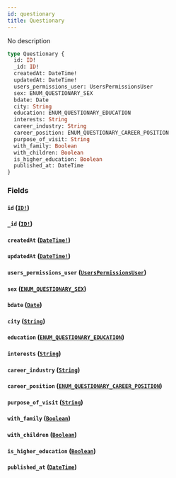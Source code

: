 ```yaml
---
id: questionary
title: Questionary
---
```


No description

```graphql
type Questionary {
  id: ID!
  _id: ID!
  createdAt: DateTime!
  updatedAt: DateTime!
  users_permissions_user: UsersPermissionsUser
  sex: ENUM_QUESTIONARY_SEX
  bdate: Date
  city: String
  education: ENUM_QUESTIONARY_EDUCATION
  interests: String
  career_industry: String
  career_position: ENUM_QUESTIONARY_CAREER_POSITION
  purpose_of_visit: String
  with_family: Boolean
  with_children: Boolean
  is_higher_education: Boolean
  published_at: DateTime
}
```

### Fields

#### `id` ([`ID!`](/v1/scalars/id))

#### `_id` ([`ID!`](/v1/scalars/id))

#### `createdAt` ([`DateTime!`](/v1/scalars/date-time))

#### `updatedAt` ([`DateTime!`](/v1/scalars/date-time))

#### `users_permissions_user` ([`UsersPermissionsUser`](/v1/objects/users-permissions-user))

#### `sex` ([`ENUM_QUESTIONARY_SEX`](/v1/enums/enum-questionary-sex))

#### `bdate` ([`Date`](/v1/scalars/date))

#### `city` ([`String`](/v1/scalars/string))

#### `education` ([`ENUM_QUESTIONARY_EDUCATION`](/v1/enums/enum-questionary-education))

#### `interests` ([`String`](/v1/scalars/string))

#### `career_industry` ([`String`](/v1/scalars/string))

#### `career_position` ([`ENUM_QUESTIONARY_CAREER_POSITION`](/v1/enums/enum-questionary-career-position))

#### `purpose_of_visit` ([`String`](/v1/scalars/string))

#### `with_family` ([`Boolean`](/v1/scalars/boolean))

#### `with_children` ([`Boolean`](/v1/scalars/boolean))

#### `is_higher_education` ([`Boolean`](/v1/scalars/boolean))

#### `published_at` ([`DateTime`](/v1/scalars/date-time))

